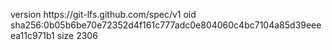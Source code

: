 version https://git-lfs.github.com/spec/v1
oid sha256:0b05b6be70e72352d4f161c777adc0e804060c4bc7104a85d39eeeea11c971b1
size 2306
